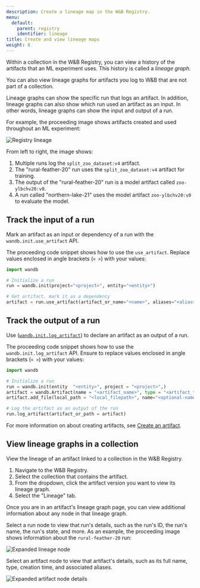 ```yaml
---
description: Create a lineage map in the W&B Registry.
menu:
  default:
    parent: registry
    identifier: lineage
title: Create and view lineage maps
weight: 8
---
```


Within a collection in the W&B Registry, you can view a history of the artifacts that an ML experiment uses. This history is called a _lineage graph_.

<Info>
You can also view lineage graphs for artifacts you log to W&B that are not part of a collection.
</Info>

Lineage graphs can show the specific run that logs an artifact. In addition, lineage graphs can also show which run used an artifact as an input. In other words, lineage graphs can show the input and output of a run. 


For example, the proceeding image shows artifacts created and used throughout an ML experiment:

<Frame>
    <img src="/images/registry/registry_lineage.png" alt="Registry lineage"  />
</Frame>

From left to right, the image shows:
1. Multiple runs log the `split_zoo_dataset:v4` artifact.
2. The "rural-feather-20" run uses the `split_zoo_dataset:v4` artifact for training.
3. The output of the "rural-feather-20" run is a model artifact called `zoo-ylbchv20:v0`.
4. A run called "northern-lake-21" uses the model artifact `zoo-ylbchv20:v0` to evaluate the model.


## Track the input of a run

Mark an artifact as an input or dependency of a run with the `wandb.init.use_artifact` API.

The proceeding code snippet shows how to use the `use_artifact`. Replace values enclosed in angle brackets (`< >`) with your values:

```python
import wandb

# Initialize a run
run = wandb.init(project="<project>", entity="<entity>")

# Get artifact, mark it as a dependency
artifact = run.use_artifact(artifact_or_name="<name>", aliases="<alias>")
```


## Track the output of a run

Use ([`wandb.init.log_artifact`](/models/ref/python/experiments/run#log_artifact)) to declare an artifact as an output of a run.

The proceeding code snippet shows how to use the `wandb.init.log_artifact` API. Ensure to replace values enclosed in angle brackets (`< >`) with your values:

```python
import wandb

# Initialize a run
run = wandb.init(entity  "<entity>", project = "<project>",)
artifact = wandb.Artifact(name = "<artifact_name>", type = "<artifact_type>")
artifact.add_file(local_path = "<local_filepath>", name="<optional-name>")

# Log the artifact as an output of the run
run.log_artifact(artifact_or_path = artifact)
```

For more information on about creating artifacts, see [Create an artifact](/models/artifacts/construct-an-artifact/).


## View lineage graphs in a collection

View the lineage of an artifact linked to a collection in the W&B Registry.

1. Navigate to the W&B Registry.
2. Select the collection that contains the artifact.
3. From the dropdown, click the artifact version you want to view its lineage graph.
4. Select the "Lineage" tab.


Once you are in an artifact's lineage graph page, you can view additional information about any node in that lineage graph. 
 
Select a run node to view that run's details, such as the run's ID, the run's name, the run's state, and more. As an example, the proceeding image shows information about the `rural-feather-20` run:

<Frame>
    <img src="/images/registry/lineage_expanded_node.png" alt="Expanded lineage node"  />
</Frame>

Select an artifact node to view that artifact's details, such as its full name, type, creation time, and associated aliases.

<Frame>
    <img src="/images/registry/lineage_expanded_artifact_node.png" alt="Expanded artifact node details"  />
</Frame>